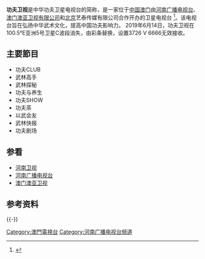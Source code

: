 {{頻道資訊
| 頻道名稱       = 功夫卫视
| 頻道圖片檔案     = 
| 頻道圖片尺寸     = 150px
| 頻道圖片名稱     = 
| 所屬國家         = {{CHN}}
| 總部所在         = {{MAC}}
| 语言             = 华语
| 播放地區         = 亚洲 
| 開播日期         = 2009年2月16日
| 停播日期         = 2019年6月14日
| 頻道呼號         = 
| 頻道類別         = 武术 
| 視頻格式         = 
| 收視率           = 
| 收視率調查時間   = 
| 收視率資料來源   = 
| 頻道口號         = 
| 擁有者           = [[澳亚卫视有限公司|澳亚卫视有限公司]]
| 持股者           = [[河南广播电视台|河南广播电视台]]
| 前頻道名稱       = 
| 被取代名稱       = 
| 前頻道呼號       = 
| 被取代呼號       = 
| 集團同類頻道     = 
| 重播服務頻道     = 
| 頻道官方網站     =
| 備註             = 
| 無線電視供應商01 = 
| 無線電視頻道數01 = 
| 數位電視供應商01 = 
| 數位電視頻道數01 = 
| 衛星電視供應商01 = [[亞洲5号|亞洲5号]]衛星<br />（100.5°{{lang|en|E}}）
| 衛星電視頻道數01 = 觀眾自行接收
| 有線電視供應商01 = [[澳門基本電視頻道|澳門基本電視頻道]]
| 有線電視頻道數01 = 尚未定頻
| 寬頻電視供應商01 = 
| 寬頻電視頻道數01 = 
| 衛星廣播供應商01 = 
| 衛星廣播頻道數01 = 
| 線上收看網站01   = 
| 線上收看網址01   =
}}
'''功夫卫视'''是中华功夫卫星电视台的简称，是一家位于[[中国|中国]][[澳门|澳门]]由[[河南广播电视台|河南广播电视台]]、[[澳亚卫视|澳门澳亚卫视有限公司]]和[[北京|北京]]艺泰传媒有限公司合作开办的卫星电视台
<ref>{{cite web|url=http://www.wowa.cn/Article/73235.html|title=河南电视台澳亚卫视合作 中华功夫卫视澳门开播|accessdate=2010-03-04|archive-date=2018-05-29|archive-url=https://web.archive.org/web/20180529110912/http://www.wowa.cn/Article/73235.html|dead-url=no}}</ref>。该电视台旨在弘扬中华武术文化，提高中国功夫影响力。
2019年6月14日，功夫卫视在100.5°E亚洲5号卫星C波段消失，由彩条替换，设置3726 V 6666无效接收。

==主要節目==
* 功夫CLUB
* 武林高手
* 武林探秘
* 功夫与养生
* 功夫SHOW
* 功夫茶
* 以武会友
* 武林快报
* 功夫剧场

==参看==
*[[河南卫视|河南卫视]]
*[[河南广播电视台|河南广播电视台]]
*[[澳亚卫视|澳门澳亚卫视]]

== 参考资料 ==
{{reflist}}
{{TV-stub}}

{{-}}
{{河南广播电视台}}
{{澳门电视台}}

[[Category:澳門電視台|Category:澳門電視台]]
[[Category:河南广播电视台频道|Category:河南广播电视台频道]]